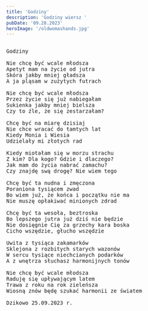 ```yaml
---
title: 'Godziny'
description: 'Godziny wiersz '
pubDate: '09.28.2023'
heroImage: '/oldwomashands.jpg'
---
```

<pre>

Godziny

Nie chcę być wcale młodsza
Apetyt mam na życie od jutra
Skóra jakby mniej gładsza
A ja pląsam w zużytych futrach

Nie chcę być wcale młodsza
Przez życie się już nabiegałam
Sukienka jakby mniej bielsza
Czy to źle, że się zestarzałam?

Chcę być na miarę dzisiaj
Nie chce wracać do tamtych lat
Kiedy Monia i Wiesia 
Udzielały mi złotych rad

Kiedy miotałam się w morzu strachu
Z kim? Dla kogo? Gdzie i dlaczego? 
Jak mam do życia nabrać zamachu?
Czy znajdę swą drogę? Nie wiem tego

Chcę być ta nudna i zmęczona
Poraniona tysiącem zwad
Bo wiem już, że końca i początku nie ma
Nie muszę opłakiwać minionych zdrad

Chcę być ta wesoła, beztroska
Bo lepszego jutra już dziś nie będzie
Nie dosięgnie Cię za grzechy kara boska
Cicho wszędzie, głucho wszędzie

Uwita z tysiąca zakamarków
Sklejona z rozbitych starych wazonów
W sercu tysiące niechcianych podarków
A z wnętrza słuchasz harmonijnych tonów

Nie chcę być wcale młodsza
Raduję się upływającym latem
Trawa z roku na rok zieleńsza
Wiosną znów będę szukać harmonii ze światem

Dzikowo 25.09.2023 r.
  
</pre>
